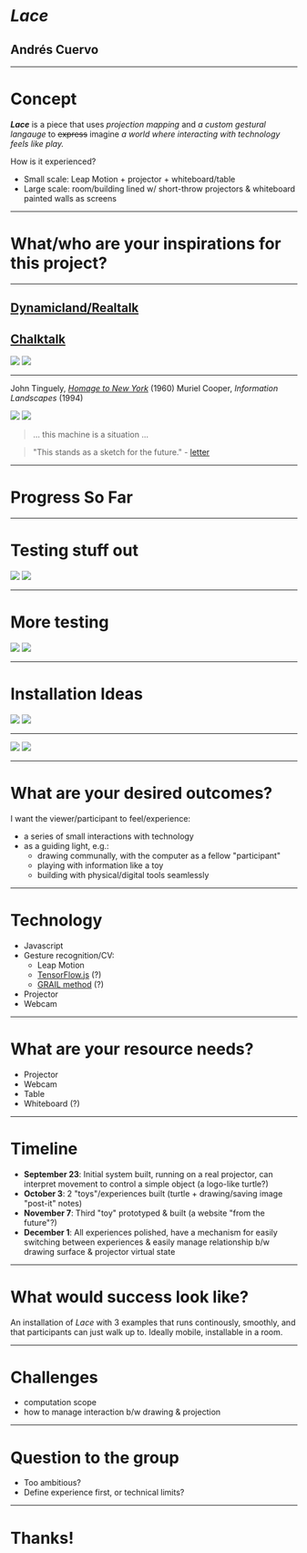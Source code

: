 
# _Lace_
## Andr&eacute;s Cuervo

<PresentButton/>

---

# Concept

**_Lace_** is a piece that uses _projection mapping_ and _a custom gestural langauge_ to ~~express~~ imagine _a world where interacting with technology feels like play._

How is it experienced?

- Small scale: Leap Motion + projector + whiteboard/table
- Large scale: room/building lined w/ short-throw projectors & whiteboard painted walls as screens

---

# What/who are your inspirations for this project?

---

## [Dynamicland/Realtalk](http://dynamicland.org)
## [Chalktalk](https://github.com/kenperlin/chalktalk)
![](https://media.giphy.com/media/l0HU19yAW0LLsUweY/giphy-downsized-large.gif) ![](assets/chalktalk_pendulum.gif)


---

John Tinguely, [_Homage to New York_](https://www.youtube.com/watch?v=0MqsWqBX4wQ) (1960)
Muriel Cooper, _Information Landscapes_ (1994)


![](https://media.giphy.com/media/WgO9M0riWRrI5EJZUB/giphy-downsized-large.gif)
![](assets/information_landscapes.jpg)

> ... this machine is a situation ...

> "This stands as a sketch for the future." - [letter](http://www.dextersinister.org/MEDIA/PDF/Thisstandsasasketchforthefuture.pdf)

<!--
Ren&eacute; Magritte, _La Moisson_ (The Harvest) (1943)

![](assets/la_moisson.png)
-->

---

# Progress So Far

---

# Testing stuff out
![](https://media.giphy.com/media/Bpp19qPzu7ArSmNwGN/giphy-downsized-large.gif)
![](https://media.giphy.com/media/1xnylCqNk9OdC28Bmp/giphy.gif)

---

# More testing
![](https://media.giphy.com/media/5k0321T7AEPgFFqbxC/giphy.gif)
![](https://media.giphy.com/media/OSvikkHZjlRCTeBhHV/giphy-downsized-large.gif)

---

# Installation Ideas

![](https://media.giphy.com/media/6EiJp6kdjIMtW4xZkb/giphy-downsized-large.gif)
![](https://media.giphy.com/media/1qjwwmY9FVJ8XdKmso/giphy-downsized-large.gif)

<hr />

![](https://media.giphy.com/media/nyk2zUYa4UdVKSSju6/giphy-downsized-large.gif)
![](https://media.giphy.com/media/AiSOyu7C801HzBU0Sc/giphy-downsized-large.gif)

---

# What are your desired outcomes?


I want the viewer/participant to feel/experience:

- a series of small interactions with technology
- as a guiding light, e.g.:
    - drawing communally, with the computer as a fellow "participant"
    - playing with information like a toy
    - building with physical/digital tools seamlessly

---

# Technology

- Javascript
- Gesture recognition/CV:
    - Leap Motion
    - [TensorFlow.js](https://js.tensorflow.org/) (?)
    - [GRAIL method](https://jackschaedler.github.io/handwriting-recognition/) (?)
- Projector
- Webcam

---

# What are your resource needs?

- Projector
- Webcam
- Table
- Whiteboard (?)

---

# Timeline

- **September 23**: Initial system built, running on a real projector, can interpret movement to control a simple object (a logo-like turtle?)
- **October 3**: 2 "toys"/experiences built (turtle + drawing/saving image "post-it" notes)
- **November 7**: Third "toy" prototyped & built (a website "from the future"?)
- **December 1**: All experiences polished, have a mechanism for easily switching between experiences & easily manage relationship b/w drawing surface & projector virtual state

---

# What would success look like?

An installation of _Lace_ with 3 examples that runs continously, smoothly, and that participants can just walk up to. Ideally mobile, installable in a room.

---

# Challenges

- computation scope
- how to manage interaction b/w drawing & projection

<!--
- I don't want to build an entire operating system (yet), need to define my scope, with "toys" in mind, more narrowly so I don't spin my wheels
- How to manage state between drawing surface & projection (e.g. what happens when I draw a turtle & then virtual turtle moves? Ask to erase? Mark in red?)
-->

---

# Question to the group

- Too ambitious?
- Define experience first, or technical limits?

---
# Thanks!
